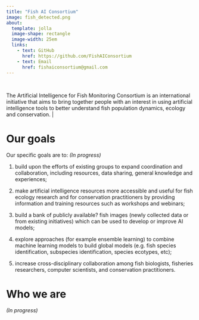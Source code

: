 ```yaml
---
title: "Fish AI Consortium"
image: fish_detected.png
about: 
  template: jolla
  image-shape: rectangle
  image-width: 25em
  links:
    - text: GitHub
      href: https://github.com/FishAIConsortium
    - text: Email
      href: fishaiconsortium@gmail.com
---
```


|
|
The Artificial Intelligence for Fish Monitoring Consortium is an international initiative that aims to bring together people with an interest in using artificial intelligence tools to better understand fish population dynamics, ecology and conservation.
|


# Our goals


Our specific goals are to:
*(In progress)*

1)	build upon the efforts of existing groups to expand coordination and collaboration, including resources, data sharing, general knowledge and experiences;

2)	make artificial intelligence resources more accessible and useful for fish ecology research and for conservation practitioners by providing information and training resources such as workshops and webinars;

3)	build a bank of publicly available? fish images (newly collected data or from existing initiatives) which can be used to develop or improve AI models;

4)	explore approaches (for example ensemble learning) to combine machine learning models to build global models (e.g. fish species identification, subspecies identification, species ecotypes, etc);

5)	increase cross-disciplinary collaboration among fish biologists, fisheries researchers, computer scientists, and conservation practitioners.



# Who we are

*(In progress)*

